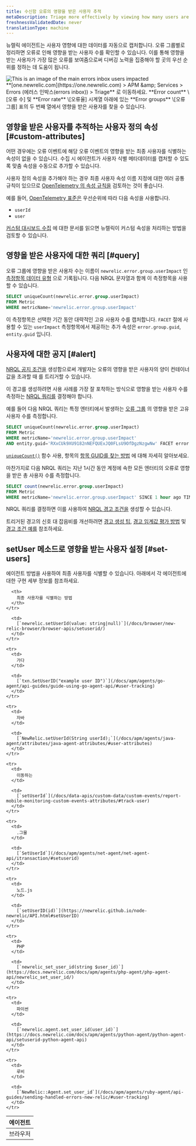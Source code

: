 ```yaml
---
title: 수신함 오류의 영향을 받은 사용자 추적
metaDescription: Triage more effectively by viewing how many users are impacted by an error group.
freshnessValidatedDate: never
translationType: machine
---
```


뉴렐릭 에이전트는 사용자 영향에 대한 데이터를 자동으로 캡처합니다. 오류 그룹별로 정리하면 오류로 인해 영향을 받는 사용자 수를 확인할 수 있습니다. 이를 통해 영향을 받는 사용자가 가장 많은 오류를 보여줌으로써 디버깅 노력을 집중해야 할 곳의 우선 순위를 정하는 데 도움이 됩니다.

<img title="An image showing how to navigate users impacted" alt="This is an image of the main errors inbox users impacted" src="/images/errors-inbox_screenshot-full_users-impacted.webp" />

<figcaption>
  **[one.newrelic.com](https://one.newrelic.com) &gt; APM &amp;amp; Services &gt; Errors (에러스 인박스(errors inbox)) &gt; Triage** 로 이동하세요. **Error count** \[오류 수] 및 **Error rate** \[오류율] 시계열 아래에 있는 **Error groups** \[오류 그룹] 표의 두 번째 열에서 영향을 받은 사용자를 찾을 수 있습니다.
</figcaption>

## 영향을 받은 사용자를 추적하는 사용자 정의 속성 [#custom-attributes]

어떤 경우에는 오류 이벤트에 해당 오류 이벤트의 영향을 받는 최종 사용자를 식별하는 속성이 없을 수 있습니다. 수집 시 에이전트가 사용자 식별 메타데이터를 캡처할 수 있도록 맞춤 속성을 수동으로 추가할 수 있습니다.

사용자 정의 속성을 추가해야 하는 경우 최종 사용자 속성 이름 지정에 대한 여러 공통 규칙이 있으므로 [OpenTelemetry 의 속성 규칙을](/docs/more-integrations/open-source-telemetry-integrations/opentelemetry/opentelemetry-introduction) 검토하는 것이 좋습니다.

예를 들어, [OpenTelemetry 표준은](https://opentelemetry.io/docs/reference/specification/trace/semantic_conventions/span-general/#general-identity-attributes) 우선순위에 따라 다음 속성을 사용합니다.

* `userId`
* `user`

[커스텀 대시보드 수집](/docs/data-apis/custom-data/custom-events/collect-custom-attributes/#enabling-custom) 에 대한 문서를 읽으면 뉴렐릭이 커스텀 속성을 처리하는 방법을 검토할 수 있습니다.

## 영향을 받은 사용자에 대한 쿼리 [#query]

오류 그룹에 영향을 받은 사용자 수는 이름이 `newrelic.error.group.userImpact` 인 [측정항목 데이터 유형](/docs/data-apis/understand-data/metric-data/metric-data-type/) 으로 기록됩니다. 다음 NRQL 문자열과 함께 이 측정항목을 사용할 수 있습니다.

```sql
SELECT uniqueCount(newrelic.error.group.userImpact) 
FROM Metric 
WHERE metricName='newrelic.error.group.userImpact'
```

이 측정항목은 선택한 기간 동안 대략적인 고유 사용자 수를 캡처합니다. `FACET` 절에 사용할 수 있는 `userImpact` 측정항목에서 제공하는 추가 속성은 `error.group.guid`, `entity.guid` 입니다.

## 사용자에 대한 공지 [#alert]

[NRQL 공지 조건을](/docs/alerts-applied-intelligence/new-relic-alerts/alert-conditions/create-alert-conditions/) 생성함으로써 개발자는 오류의 영향을 받은 사용자의 양이 컨테이너 값을 초과할 때 <InlinePopover type="alerts" />를 트리거할 수 있습니다.

이 경고를 생성하려면 사용 사례를 가장 잘 포착하는 방식으로 영향을 받는 사용자 수를 측정하는 [NRQL 쿼리를](/docs/query-your-data/nrql-new-relic-query-language/get-started/introduction-nrql-new-relics-query-language/) 결정해야 합니다.

예를 들어 다음 NRQL 쿼리는 특정 엔터티에서 발생하는 [오류 그룹](/docs/errors-inbox/errors-inbox/#groups) 의 영향을 받은 고유 사용자 수를 측정합니다.

```sql
SELECT uniqueCount(newrelic.error.group.userImpact) 
FROM Metric 
WHERE metricName='newrelic.error.group.userImpact' 
AND entity.guid='RXxCUk9XU9182nNEFQUExJQ0FLsU9OfDgzNzgwNw' FACET error.group.guid TIMESERIES
```

[`uniqueCount()`](/docs/alerts-applied-intelligence/new-relic-alerts/alert-conditions/create-nrql-alert-conditions/) 함수 사용, 항목의 [항목 GUID를 찾는 방법](/docs/new-relic-solutions/new-relic-one/core-concepts/what-entity-new-relic/#find) 에 대해 자세히 알아보세요.

마찬가지로 다음 NRQL 쿼리는 지난 1시간 동안 계정에 속한 모든 엔터티의 오류로 영향을 받은 총 사용자 수를 측정합니다.

```sql
SELECT count(newrelic.error.group.userImpact) 
FROM Metric 
WHERE metricName='newrelic.error.group.userImpact' SINCE 1 hour ago TIMESERIES
```

NRQL 쿼리를 결정하면 이를 사용하여 [NRQL 경고 조건을](/docs/alerts-applied-intelligence/new-relic-alerts/alert-conditions/create-nrql-alert-conditions/#create) 생성할 수 있습니다.

트리거된 경고의 신호 대 잡음비를 개선하려면 [경고 생성 팁](/docs/alerts-applied-intelligence/new-relic-alerts/alert-conditions/create-nrql-alert-conditions/#condition-tips), [경고 임계값 평가 방법](/docs/alerts-applied-intelligence/new-relic-alerts/alert-conditions/create-nrql-alert-conditions/#advanced-signal) 및 [경고 조건 예를](/docs/alerts-applied-intelligence/new-relic-alerts/alert-conditions/create-nrql-alert-conditions/#examples) 참조하세요.

## setUser 메소드로 영향을 받는 사용자 설정 [#set-users]

에이전트 방법을 사용하여 최종 사용자를 식별할 수 있습니다. 아래에서 각 에이전트에 대한 구현 세부 정보를 참조하세요.

<table>
  <thead>
    <tr>
      <th>
        에이전트
      </th>

      <th>
        최종 사용자를 식별하는 방법
      </th>
    </tr>
  </thead>

  <tbody>
    <tr>
      <td>
        브라우저
      </td>

      <td>
        [`newrelic.setUserId(value: string|null)`](/docs/browser/new-relic-browser/browser-apis/setuserid/)
      </td>
    </tr>

    <tr>
      <td>
        가다
      </td>

      <td>
        [`txn.SetUserID("example user ID")`](/docs/apm/agents/go-agent/api-guides/guide-using-go-agent-api/#user-tracking)
      </td>
    </tr>

    <tr>
      <td>
        자바
      </td>

      <td>
        [`NewRelic.setUserId(String userId);`](/docs/apm/agents/java-agent/attributes/java-agent-attributes/#user-attributes)
      </td>
    </tr>

    <tr>
      <td>
        이동하는
      </td>

      <td>
        [`setUserId`](/docs/data-apis/custom-data/custom-events/report-mobile-monitoring-custom-events-attributes/#track-user)
      </td>
    </tr>

    <tr>
      <td>
        .그물
      </td>

      <td>
        [`SetUserId`](/docs/apm/agents/net-agent/net-agent-api/itransaction/#setuserid)
      </td>
    </tr>

    <tr>
      <td>
        노드.js
      </td>

      <td>
        [`setUserID(id)`](https://newrelic.github.io/node-newrelic/API.html#setUserID)
      </td>
    </tr>

    <tr>
      <td>
        PHP
      </td>

      <td>
        [`newrelic_set_user_id(string $user_id)`](https://docs.newrelic.com/docs/apm/agents/php-agent/php-agent-api/newrelic_set_user_id/)
      </td>
    </tr>

    <tr>
      <td>
        파이썬
      </td>

      <td>
        [`newrelic.agent.set_user_id(user_id)`](https://docs.newrelic.com/docs/apm/agents/python-agent/python-agent-api/setuserid-python-agent-api)
      </td>
    </tr>

    <tr>
      <td>
        루비
      </td>

      <td>
        [`NewRelic::Agent.set_user_id`](/docs/apm/agents/ruby-agent/api-guides/sending-handled-errors-new-relic/#user-tracking)
      </td>
    </tr>
  </tbody>
</table>